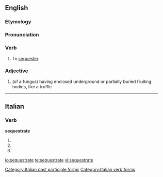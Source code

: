 ==English==

===Etymology===
{{rfe}}

===Pronunciation===
{{rfp}}

===Verb===
{{en-verb|sequestrat|ing}}

# To [[sequester]].

===Adjective===
{{en-adj}}

# (of a fungus) having enclosed underground or partially buried fruiting bodies, like a truffle


----

==Italian==

===Verb===
'''sequestrate'''

# {{form of|[[second-person|Second-person]] [[plural]] [[present tense]]|sequestrare|lang=Italian}}
# {{form of|Second-person plural [[imperative]]|sequestrare|lang=Italian}}
# {{form of|[[feminine|Feminine]] plural|sequestrato}}

[[Category:Italian past participle forms]]
[[Category:Italian verb forms]]

[[io:sequestrate]]
[[te:sequestrate]]
[[vi:sequestrate]]